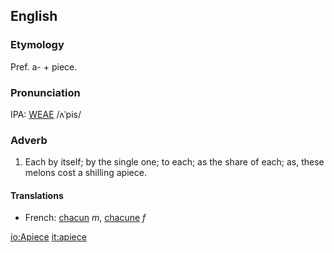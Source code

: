 ==English==
===Etymology===
Pref. a- + piece.

===Pronunciation===
IPA: [[WEAE]] /ʌˈpis/

===Adverb===
# Each by itself; by the single one; to each; as the share of each; as, these melons cost a shilling apiece.
<!-- material copied from Webster's Revised Unabridged Dictionary (1913) -->

====Translations====
*French: [[chacun]] ''m'', [[chacune]] ''f''

[[io:Apiece]]
[[it:apiece]]